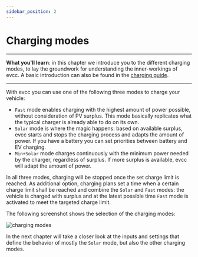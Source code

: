 ```yaml
---
sidebar_position: 2
---
```


# Charging modes

---
**What you'll learn**: in this chapter we introduce you to the different charging modes, to lay the groundwork for understanding the inner-workings of evcc. A basic introduction can also be found in the [charging guide](/docs/guides/charging).

---

With evcc you can use one of the following three modes to charge your vehicle:

- `Fast` mode enables charging with the highest amount of power possible, without consideration of PV surplus. This mode basically replicates what the typical charger is already able to do on its own.
- `Solar` mode is where the magic happens: based on available surplus, evcc starts and stops the charging process and adapts the amount of power. If you have a battery you can set priorities between battery and EV charging.
- `Min+Solar` mode charges continuously with the minimum power needed by the charger, regardless of surplus. If more surplus is available, evcc will adapt the amount of power.

In all three modes, charging will be stopped once the set charge limit is reached. As additional option, charging plans set a time when a certain charge limit shall be reached and combine the `Solar` and `Fast` modes: the vehicle is charged with surplus and at the latest possible time `Fast` mode is activated to meet the targeted charge limit.

The following screenshot shows the selection of the charging modes:

![charging modes](img/screenshot-modes.png)

In the next chapter will take a closer look at the inputs and settings that define the behavior of mostly the `Solar` mode, but also the other charging modes.